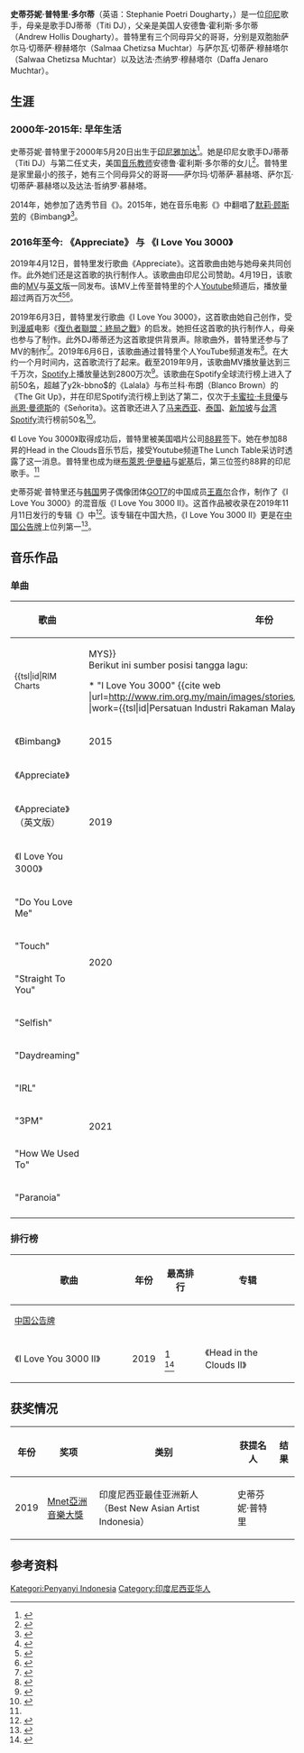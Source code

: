 {{艺人
| name = 史蒂芬妮·普特里<br/>Stephanie Poetri
| image = 
| caption = 
| background = solo_singer
| birthdate = {{birth date and age|2000|5|20}}
| birthplace = [[印度尼西亚|印度尼西亚]][[雅加达|雅加达]]
| birthname = 史蒂芬妮·普特里·多尔蒂
| othername = 
| deathdate = 
| deathplace = 
| occupation = {{hlist|[[歌手|歌手]]、[[演员|演员]]}}
| instrument = [[人声|人声]]
| genre = [[流行乐|流行乐]]
| yearsactive = [[2015年|2015年]]至今
| religion = [[伊斯兰教|伊斯兰教]]
| label = {{hlist|[[88昇|88昇]]|{{tsl|id|Trinity Optima Production||Trinity Optima Production}}|{{tsl|id|Aquarius Musikindo||Aquarius Musikindo}}}}
| website = 
| twitter = 
}}
'''史蒂芬妮·普特里·多尔蒂'''（英语：Stephanie Poetri Dougharty，{{bd|2000年|5月20日}}）是一位[[印尼|印尼]]歌手，母亲是歌手DJ蒂蒂（Titi DJ），父亲是美国人安德鲁·霍利斯·多尔蒂（Andrew Hollis Dougharty）。普特里有三个同母异父的哥哥，分别是双胞胎萨尔马·切蒂萨·穆赫塔尔（Salmaa Chetizsa Muchtar）与萨尔瓦·切蒂萨·穆赫塔尔（Salwaa Chetizsa Muchtar）以及达法·杰纳罗·穆赫塔尔（Daffa Jenaro Muchtar）。

== 生涯 ==

=== 2000年-2015年: 早年生活 ===
史蒂芬妮·普特里于2000年5月20日出生于[[印尼|印尼]][[雅加达|雅加达]]<ref>{{Cite web|url=https://jatim.tribunnews.com/2019/05/10/profil-biodata-stephanie-poetri-dougherty-putri-titi-dj-yang-disebut-mirip-kareena-kapoor|title=Profil-Biodata Stephanie Poetri Dougherty, Putri Titi DJ yang Disebut Mirip Kareena Kapoor|website=Tribun Jatim|language=id-ID|access-date=2019-10-18|archive-date=2019-10-18|archive-url=https://web.archive.org/web/20191018141718/https://jatim.tribunnews.com/2019/05/10/profil-biodata-stephanie-poetri-dougherty-putri-titi-dj-yang-disebut-mirip-kareena-kapoor|dead-url=no}}</ref>。她是印尼女歌手DJ蒂蒂（Titi DJ）与第二任丈夫，美国[[音乐|音乐]][[教师|教师]]安德鲁·霍利斯·多尔蒂的女儿<ref>{{Cite web|url=https://nakita.grid.id/read/021262483/titi-dj-punya-mantan-suami-bule-andrew-hollis-dougherty-begini-perubahan-drastisnya-setelah-12-tahun-berpisah|title=Titi DJ Punya Mantan Suami Bule Andrew Hollis Dougherty, Begini Perubahan Drastisnya Setelah 12 Tahun Berpisah!|website=nakita.grid.id|language=id|access-date=2019-10-18|archive-date=2019-10-18|archive-url=https://web.archive.org/web/20191018141717/https://nakita.grid.id/read/021262483/titi-dj-punya-mantan-suami-bule-andrew-hollis-dougherty-begini-perubahan-drastisnya-setelah-12-tahun-berpisah|dead-url=no}}</ref>。普特里是家里最小的孩子，她有三个同母异父的哥哥——萨尔玛·切蒂萨·慕赫塔、萨尔瓦·切蒂萨·慕赫塔以及达法·哲纳罗·慕赫塔。

2014年，她参加了选秀节目《{{tsl|id|Indonesian Idol Junior|印尼偶像少年|}}》。2015年，她在音乐电影《{{tsl|id|Ada Apa dengan Cinta? 2|爱情怎么了2|}}》中翻唱了[[默莉·顧斯勞|默莉·顾斯劳]]的《Bimbang》<ref>{{Cite web|url=https://www.tagar.id/mengenal-stephanie-poetri-bibit-muda-indonesia|title=Mengenal Stephanie Poetri, Bibit Muda Indonesia|last=News|first=Tagar|date=2017-12-23|website=TAGAR|language=id|access-date=2019-10-18|archive-date=2019-10-18|archive-url=https://web.archive.org/web/20191018141720/https://www.tagar.id/mengenal-stephanie-poetri-bibit-muda-indonesia|dead-url=no}}</ref>。

=== 2016年至今: 《Appreciate》 与 《I Love You 3000》 ===
2019年4月12日，普特里发行歌曲《Appreciate》。这首歌曲由她与她母亲共同创作。此外她们还是这首歌的执行制作人。该歌曲由印尼公司{{tsl|id|Trinity Optima Production||Trinity Optima Production}}赞助。4月19日，该歌曲的[[MV|MV]]与[[英文|英文]]版一同发布。该MV上传至普特里的个人[[Youtube|Youtube]]频道后，播放量超过两百万次<ref>{{Citation|title=Appreciate - Single by Stephanie Poetri|url=https://music.apple.com/id/album/appreciate-single/1458474176|accessdate=2019-10-18|language=en-gb|archive-date=2019-10-18|archive-url=https://web.archive.org/web/20191018141715/https://music.apple.com/id/album/appreciate-single/1458474176|dead-url=no}}</ref><ref>{{Citation|title=Stephanie Poetri - Appreciate (Official Music Video)|url=https://www.youtube.com/watch?v=OZImp54Aj4M|accessdate=2019-10-18|language=id-ID|archive-date=2019-05-02|archive-url=https://web.archive.org/web/20190502060635/https://www.youtube.com/watch?v=OZImp54Aj4M&gl=US&hl=en|dead-url=no}}</ref><ref>{{Citation|title=Album Appreciate (Eng Version) - Single oleh Stephanie Poetri|url=https://music.apple.com/id/album/appreciate-eng-version-single/1459617503?l=id|accessdate=2019-10-18|language=en-gb|archive-date=2020-04-18|archive-url=https://web.archive.org/web/20200418063447/https://music.apple.com/id/album/appreciate-eng-version-single/1459617503?l=id|dead-url=no}}</ref>。

2019年6月3日，普特里发行歌曲《I Love You 3000》，这首歌由她自己创作，受到[[漫威电影宇宙|漫威]]电影《[[復仇者聯盟：終局之戰|復仇者聯盟：終局之戰]]》的启发。她担任这首歌的执行制作人，母亲也参与了制作。此外DJ蒂蒂还为这首歌提供背景声。除歌曲外，普特里还参与了MV的制作<ref>{{Cite web|url=https://www.tribunnews.com/seleb/2019/06/13/lirik-lagu-i-love-you-3000-stephanie-poetri-terinspirasi-dari-avengers-endgame|title=Lirik Lagu I Love You 3000 Stephanie Poetri, Terinspirasi dari Avengers: Endgame|website=Tribunnews.com|language=id-ID|access-date=2019-10-18|archive-date=2019-10-18|archive-url=https://web.archive.org/web/20191018141716/https://www.tribunnews.com/seleb/2019/06/13/lirik-lagu-i-love-you-3000-stephanie-poetri-terinspirasi-dari-avengers-endgame|dead-url=no}}</ref>。2019年6月6日，该歌曲通过普特里个人YouTube频道发布<ref>{{Citation|title=Stephanie Poetri - I Love You 3000 (Official Music Video)|url=https://www.youtube.com/watch?v=cPkE0IbDVs4|accessdate=2019-10-18|language=id-ID|archive-date=2019-11-03|archive-url=https://web.archive.org/web/20191103065507/https://www.youtube.com/watch?v=cPkE0IbDVs4|dead-url=no}}</ref>。在大约一个月时间内，这首歌流行了起来。截至2019年9月，该歌曲MV播放量达到三千万次，[[Spotify|Spotify]]上播放量达到2800万次<ref name=":0">{{Cite web|url=https://www.cnnindonesia.com/hiburan/20190820101917-227-422941/gabung-88-rising-stephanie-poetri-lakukan-kontrak-digital|title=Gabung 88 Rising, Stephanie Poetri Lakukan Kontrak 'Digital'|last=Tim|website=hiburan|language=en|access-date=2019-10-18|archive-date=2019-10-18|archive-url=https://web.archive.org/web/20191018141719/https://www.cnnindonesia.com/hiburan/20190820101917-227-422941/gabung-88-rising-stephanie-poetri-lakukan-kontrak-digital|dead-url=no}}</ref>。该歌曲在Spotify全球流行榜上进入了前50名，超越了y2k-bbno$的《Lalala》与布兰科·布朗（Blanco Brown）的《The Git Up》，并在印尼Spotify流行榜上到达了第二，仅次于[[卡蜜拉·卡貝優|卡蜜拉·卡貝優]]与[[尚恩·曼德斯|尚恩·曼德斯]]的《Señorita》。这首歌还进入了[[马来西亚|马来西亚]]、[[泰国|泰国]]、[[新加坡|新加坡]]与[[台湾|台湾]]Spotify流行榜前50名<ref>{{Cite web|url=https://entertainment.kompas.com/read/2019/07/09/140328010/i-love-you-3000-stephanie-poetri-teratas-di-global-viral-50-spotify|title="I Love You 3000" Stephanie Poetri Teratas di GLobal Viral 50 Spotify Halaman all|last=Media|first=Kompas Cyber|website=KOMPAS.com|language=id|access-date=2019-10-18|archive-date=2019-07-09|archive-url=https://web.archive.org/web/20190709105811/https://entertainment.kompas.com/read/2019/07/09/140328010/i-love-you-3000-stephanie-poetri-teratas-di-global-viral-50-spotify|dead-url=no}}</ref>。

《I Love You 3000》取得成功后，普特里被美国唱片公司[[88昇|88昇]]签下。她在参加88昇的Head in the Clouds音乐节后，接受Youtube频道The Lunch Table采访时透露了这一消息。普特里也成为继[[布萊恩·伊曼紐|布萊恩·伊曼紐]]与[[妮基|妮基]]后，第三位签约88昇的印尼歌手。<ref name=":0" />

史蒂芬妮·普特里还与[[大韩民国|韩国]]男子偶像团体[[GOT7|GOT7]]的中国成员[[王嘉爾|王嘉尔]]合作，制作了《I Love You 3000》的混音版《I Love You 3000 II》。这首作品被收录在2019年11月11日发行的专辑《{{Tsl|en|Head in the Clouds II}}》中<ref>{{Cite web|url=https://entertainment.kompas.com/read/2019/10/10/144251710/stephanie-poetri-berduet-dengan-jackson-got7-i-love-you-3000-dibuat|title=Stephanie Poetri Berduet dengan Jackson GOT7, I Love You 3000 Dibuat Versi Kedua?|last=Media|first=Kompas Cyber|website=KOMPAS.com|language=id|access-date=2019-10-18|archive-date=2019-10-18|archive-url=https://web.archive.org/web/20191018141715/https://entertainment.kompas.com/read/2019/10/10/144251710/stephanie-poetri-berduet-dengan-jackson-got7-i-love-you-3000-dibuat|dead-url=no}}</ref>。该专辑在中国大热，《I Love You 3000 II》更是在[[中国公告牌|中国公告牌]]上位列第一<ref>{{Cite web|url=https://www.matamata.com/life/2019/10/18/105934/jempolan-lagu-stephanie-poetri-berhasil-rajai-chart-di-china|title=Jempolan! Lagu Stephanie Poetri Berhasil Rajai Chart di China|last=matamata.com|date=2019-10-18|website=matamata.com|language=id|access-date=2019-10-18|archive-date=2019-10-18|archive-url=https://web.archive.org/web/20191018141717/https://www.matamata.com/life/2019/10/18/105934/jempolan-lagu-stephanie-poetri-berhasil-rajai-chart-di-china|dead-url=no}}</ref>。

== 音乐作品 ==

=== 单曲 ===
{| class="wikitable plainrowheaders" style="text-align:center"
|-
! scope="col" rowspan="2" style="width:15em;"| 歌曲
! scope="col" rowspan="2"| 年份
! scope="col" colspan="1"| 最高排行
! scope="col" rowspan="2" style="width:10em;"| 专辑
|-
! scope="col" style="width:3em;font-size:90%;"| {{tsl|id|RIM Charts||MYS}}<br><ref>Berikut ini sumber posisi tangga lagu:
* "I Love You 3000" {{cite web |url=http://www.rim.org.my/main/images/stories/RIM/Chart%202019/36_i_dm.pdf |work={{tsl|id|Persatuan Industri Rakaman Malaysia||Persatuan Industri Rakaman Malaysia}} |title=RIM CHARTS Top 20 (International & Domestic) Week #36 |format=PDF |accessdate=2020-02-15 |archive-date=2020-04-21 |archive-url=https://web.archive.org/web/20200421135911/http://www.rim.org.my/main/images/stories/RIM/Chart%202019/36_i_dm.pdf |dead-url=no }}</ref>
|-
!scope="row"|《Bimbang》<br>{{small|（与 Goodbye Felicia）}}
| 2015
| — 
| rowspan="7" {{n/a|不适用}}
|-
!scope="row"|《Appreciate》
| rowspan="3"| 2019
| — 
|-
!scope="row"|《Appreciate》 （英文版）
| — 
|-
!scope="row"|《I Love You 3000》
| 17
|-
!scope="row"|"Do You Love Me"
| rowspan="4"|2020
| — 
|-
!scope="row"|"Touch"
| — 
|-
!scope="row"|"Straight To You" 
| — 
|-
!scope="row"|"Selfish" 
| — 
| rowspan="6" {{n/a|AM:PM}}
|-
!scope="row"|"Daydreaming"
| rowspan="5"|2021
| — 
|-
!scope="row"|"IRL" 
| — 
|-
!scope="row"|"3PM" 
| — 
|-
!scope="row"|"How We Used To" 
| — 
|-
!scope="row"|"Paranoia" 
| — 
|-
|}

=== 排行榜 ===
{| class="wikitable plainrowheaders" style="text-align:center;"
! scope="col" rowspan="2" style="width:12em;"| 歌曲
! scope="col" rowspan="2" style="width:1em;"| 年份
! scope="col" colspan="1"| 最高排行
! scope="col" rowspan="2"| 专辑
|-
! scope="col" style="width:3em;font-size:90%;"| [[中国公告牌|中国公告牌]]
|-
! scope="row"| 《I Love You 3000 II》<br>{{small|（与[[王嘉爾|王嘉爾]]）}}
| 2019
| 1<br><ref>{{cite web |url=http://www.billboardchina.cn/top/week/2019-10-14.html |title=Billboard China Social Music Chart week:2019-10-14 |work=Billboard China |publisher=Billboard China |accessdate=2020-02-15 |language=Mandarin |archive-date=2020-04-17 |archive-url=https://web.archive.org/web/20200417062541/http://www.billboardchina.cn/top/week/2019-10-14.html |dead-url=no }}</ref>
| 《Head in the Clouds II》
|}

== 获奖情况 ==
{| class="wikitable sortable"
! 年份
!奖项
! 类别
! 获提名人
! 结果
|-
|2019
| [[Mnet亞洲音樂大獎|Mnet亞洲音樂大獎]]
| 印度尼西亚最佳亚洲新人
（Best New Asian Artist Indonesia）
| 史蒂芬妮·普特里
| {{won}}
|}

== 参考资料 ==
{{reflist|3}}
{{88昇}}

[[Category:印尼歌手|Kategori:Penyanyi Indonesia]]
[[Category:印度尼西亚华人|Category:印度尼西亚华人]]